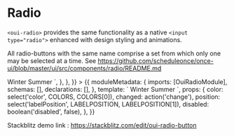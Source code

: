 
<Meta title="Radio" />

# Radio

`<oui-radio>` provides the same functionality as a native `<input type="radio">` enhanced with design styling and animations.

All radio-buttons with the same name comprise a set from which only one may be selected at a time. See https://github.com/scheduleonce/once-ui/blob/master/ui/src/components/radio/README.md

<Canvas>
  <Story
    name="Regular"
    parameters={{
      docs: {
        source: {
          code: `
<oui-radio-group name="enabled1" value="Winter">
  <oui-radio-button value="Winter"> 
    Winter 
  </oui-radio-button>
  <oui-radio-button value="Summer"> 
    Summer 
  </oui-radio-button>
</oui-radio-group>`,
        },
      },
    }}
  >
    {{
      moduleMetadata: {
        imports: [OuiRadioModule],
        schemas: [],
        declarations: [],
      },
      template: `<oui-radio-group 
                (change)="changed($event)" 
                [disabled]="disabled" 
                [labelPosition]="position">
                <oui-radio-button 
                    checked 
                    value="Winter" 
                    [color]="color"> 
                    Winter 
                </oui-radio-button>
                <oui-radio-button 
                    value="Summer" 
                    [color]="color"> 
                    Summer 
                </oui-radio-button>
            </oui-radio-group>`,
      props: {
        color: select('color', COLORS, COLORS[0]),
        changed: action('change'),
        position: select('labelPosition', LABELPOSITION, LABELPOSITION[1]),
        disabled: boolean('disabled', false),
      },
    }}
  </Story>
</Canvas>

Stackblitz demo link : https://stackblitz.com/edit/oui-radio-button

<ArgsTable of={OuiRadioButton} />
